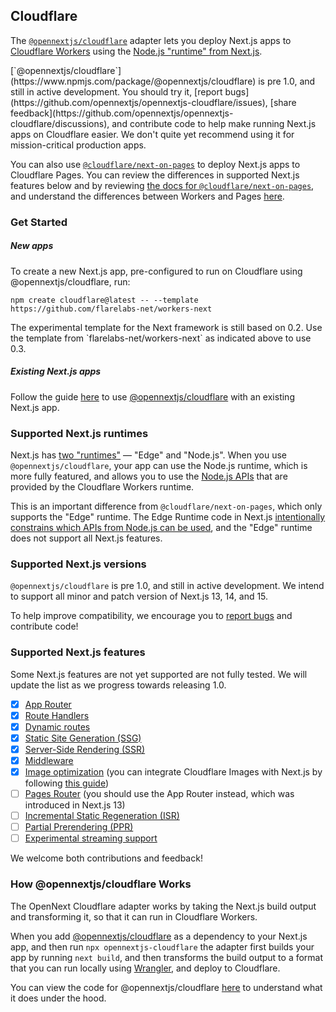 
## Cloudflare

The [`@opennextjs/cloudflare`](https://www.npmjs.com/package/@opennextjs/cloudflare) adapter lets you deploy Next.js apps to [Cloudflare Workers](https://developers.cloudflare.com/workers) using the [Node.js "runtime" from Next.js](https://nextjs.org/docs/app/building-your-application/rendering/edge-and-nodejs-runtimes).

<Callout>
[`@opennextjs/cloudflare`](https://www.npmjs.com/package/@opennextjs/cloudflare) is pre 1.0, and still in active development. You should try it, [report bugs](https://github.com/opennextjs/opennextjs-cloudflare/issues), [share feedback](https://github.com/opennextjs/opennextjs-cloudflare/discussions), and contribute code to help make running Next.js apps on Cloudflare easier. We don't quite yet recommend using it for mission-critical production apps.

You can also use [`@cloudflare/next-on-pages`](https://www.npmjs.com/package/@cloudflare/next-on-pages) to deploy Next.js apps to Cloudflare Pages. You can review the differences in supported Next.js features below and by reviewing [the docs for `@cloudflare/next-on-pages`](https://developers.cloudflare.com/pages/framework-guides/nextjs/ssr/supported-features/), and understand the differences between Workers and Pages [here](https://developers.cloudflare.com/workers/static-assets/compatibility-matrix/).

</Callout>

### Get Started

##### New apps

To create a new Next.js app, pre-configured to run on Cloudflare using @opennextjs/cloudflare, run:

```
npm create cloudflare@latest -- --template https://github.com/flarelabs-net/workers-next
```

<Callout>
The experimental template for the Next framework is still based on 0.2.
Use the template from `flarelabs-net/workers-next` as indicated above to use 0.3.
</Callout>

##### Existing Next.js apps

Follow the guide [here](/cloudflare/get-started) to use [@opennextjs/cloudflare](https://www.npmjs.com/package/@opennextjs/cloudflare) with an existing Next.js app.

### Supported Next.js runtimes

Next.js has [two "runtimes"](https://nextjs.org/docs/app/building-your-application/rendering/edge-and-nodejs-runtimes) — "Edge" and "Node.js". When you use `@opennextjs/cloudflare`, your app can use the Node.js runtime, which is more fully featured, and allows you to use the [Node.js APIs](https://developers.cloudflare.com/workers/runtime-apis/nodejs/) that are provided by the Cloudflare Workers runtime.

This is an important difference from `@cloudflare/next-on-pages`, which only supports the "Edge" runtime. The Edge Runtime code in Next.js [intentionally constrains which APIs from Node.js can be used](https://github.com/vercel/next.js/blob/canary/packages/next/src/build/webpack/plugins/middleware-plugin.ts#L820), and the "Edge" runtime does not support all Next.js features.

### Supported Next.js versions

`@opennextjs/cloudflare` is pre 1.0, and still in active development. We intend to support all minor and patch version of Next.js 13, 14, and 15.

To help improve compatibility, we encourage you to [report bugs](https://github.com/opennextjs/opennextjs-cloudflare/issues) and contribute code!

### Supported Next.js features

Some Next.js features are not yet supported are not fully tested.
We will update the list as we progress towards releasing 1.0.

- [x] [App Router](https://nextjs.org/docs/app)
- [x] [Route Handlers](https://nextjs.org/docs/app/building-your-application/routing/route-handlers)
- [x] [Dynamic routes](https://nextjs.org/docs/app/building-your-application/routing/dynamic-routes)
- [x] [Static Site Generation (SSG)](https://nextjs.org/docs/app/building-your-application/rendering/server-components#static-rendering-default)
- [x] [Server-Side Rendering (SSR)](https://nextjs.org/docs/app/building-your-application/rendering/server-components)
- [x] [Middleware](https://nextjs.org/docs/app/building-your-application/routing/middleware)
- [x] [Image optimization](https://nextjs.org/docs/app/building-your-application/optimizing/images) (you can integrate Cloudflare Images with Next.js by following [this guide](https://developers.cloudflare.com/images/transform-images/integrate-with-frameworks/))
- [ ] [Pages Router](https://nextjs.org/docs/pages) (you should use the App Router instead, which was introduced in Next.js 13)
- [ ] [Incremental Static Regeneration (ISR)](https://nextjs.org/docs/app/building-your-application/data-fetching/incremental-static-regeneration)
- [ ] [Partial Prerendering (PPR)](https://nextjs.org/docs/app/building-your-application/rendering/partial-prerendering)
- [ ] [Experimental streaming support](https://nextjs.org/blog/next-15-rc#executing-code-after-a-response-with-nextafter-experimental)

We welcome both contributions and feedback!

### How @opennextjs/cloudflare Works

The OpenNext Cloudflare adapter works by taking the Next.js build output and transforming it, so that it can run in Cloudflare Workers.

When you add [@opennextjs/cloudflare](https://www.npmjs.com/package/@opennextjs/cloudflare) as a dependency to your Next.js app, and then run `npx opennextjs-cloudflare` the adapter first builds your app by running `next build`, and then transforms the build output to a format that you can run locally using [Wrangler](https://developers.cloudflare.com/workers/wrangler/), and deploy to Cloudflare.

You can view the code for @opennextjs/cloudflare [here](https://github.com/opennextjs/opennextjs-cloudflare/blob/main/packages/cloudflare/src) to understand what it does under the hood.
